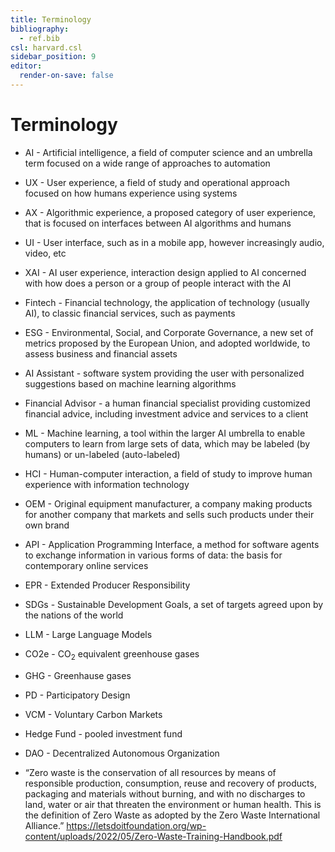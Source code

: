 ```yaml
---
title: Terminology
bibliography:
  - ref.bib
csl: harvard.csl
sidebar_position: 9
editor:
  render-on-save: false
---
```





# Terminology

-   AI - Artificial intelligence, a field of computer science and an
    umbrella term focused on a wide range of approaches to automation

-   UX - User experience, a field of study and operational approach
    focused on how humans experience using systems

-   AX - Algorithmic experience, a proposed category of user experience,
    that is focused on interfaces between AI algorithms and humans

-   UI - User interface, such as in a mobile app, however increasingly
    audio, video, etc

-   XAI - AI user experience, interaction design applied to AI concerned
    with how does a person or a group of people interact with the AI

-   Fintech - Financial technology, the application of technology
    (usually AI), to classic financial services, such as payments

-   ESG - Environmental, Social, and Corporate Governance, a new set of
    metrics proposed by the European Union, and adopted worldwide, to
    assess business and financial assets

-   AI Assistant - software system providing the user with personalized
    suggestions based on machine learning algorithms

-   Financial Advisor - a human financial specialist providing
    customized financial advice, including investment advice and
    services to a client

-   ML - Machine learning, a tool within the larger AI umbrella to
    enable computers to learn from large sets of data, which may be
    labeled (by humans) or un-labeled (auto-labeled)

-   HCI - Human-computer interaction, a field of study to improve human
    experience with information technology

-   OEM - Original equipment manufacturer, a company making products for
    another company that markets and sells such products under their own
    brand

-   API - Application Programming Interface, a method for software
    agents to exchange information in various forms of data: the basis
    for contemporary online services

-   EPR - Extended Producer Responsibility

-   SDGs - Sustainable Development Goals, a set of targets agreed upon
    by the nations of the world

-   LLM - Large Language Models

-   CO2e - CO<sub>2</sub> equivalent greenhouse gases

-   GHG - Greenhause gases

-   PD - Participatory Design

-   VCM - Voluntary Carbon Markets

-   Hedge Fund - pooled investment fund

-   DAO - Decentralized Autonomous Organization

-   “Zero waste is the conservation of all resources by means of
    responsible production, consumption, reuse and recovery of products,
    packaging and materials without burning, and with no discharges to
    land, water or air that threaten the environment or human health.
    This is the definition of Zero Waste as adopted by the Zero Waste
    International Alliance.”
    https://letsdoitfoundation.org/wp-content/uploads/2022/05/Zero-Waste-Training-Handbook.pdf
